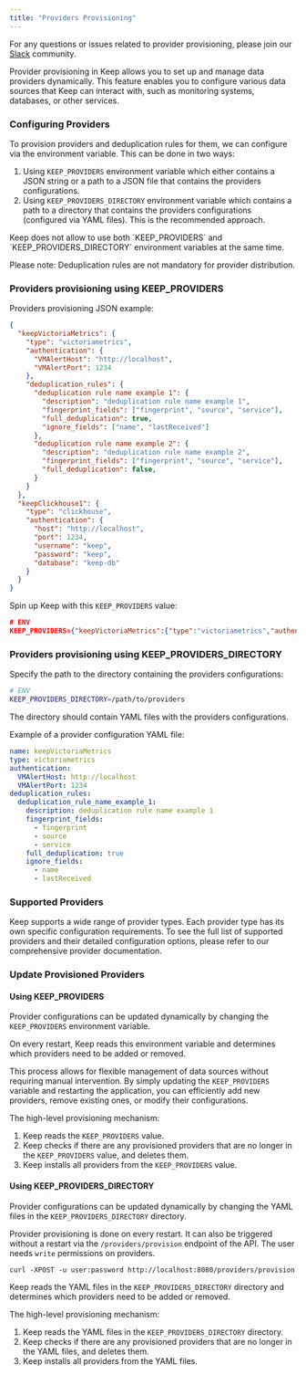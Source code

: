 ```yaml
---
title: "Providers Provisioning"
---
```


<Tip>For any questions or issues related to provider provisioning, please join our [Slack](https://slack.keephq.dev) community.</Tip>

Provider provisioning in Keep allows you to set up and manage data providers dynamically. This feature enables you to configure various data sources that Keep can interact with, such as monitoring systems, databases, or other services.

### Configuring Providers

To provision providers and deduplication rules for them, we can configure via the environment variable. This can be done in two ways:
1. Using `KEEP_PROVIDERS` environment variable which either contains a JSON string or a path to a JSON file that contains the providers configurations.
2. Using `KEEP_PROVIDERS_DIRECTORY` environment variable which contains a path to a directory that contains the providers configurations (configured via YAML files). This is the recommended approach.

<Note>
Keep does not allow to use both `KEEP_PROVIDERS` and `KEEP_PROVIDERS_DIRECTORY` environment variables at the same time.
</Note>

<Tip>Please note: Deduplication rules are not mandatory for provider distribution.</Tip>

### Providers provisioning using KEEP_PROVIDERS

Providers provisioning JSON example:
```json
{
  "keepVictoriaMetrics": {
    "type": "victoriametrics",
    "authentication": {
      "VMAlertHost": "http://localhost",
      "VMAlertPort": 1234
    },
    "deduplication_rules": {
      "deduplication rule name example 1": {
        "description": "deduplication rule name example 1",
        "fingerprint_fields": ["fingerprint", "source", "service"],
        "full_deduplication": true,
        "ignore_fields": ["name", "lastReceived"]
      },
      "deduplication rule name example 2": {
        "description": "deduplication rule name example 2",
        "fingerprint_fields": ["fingerprint", "source", "service"],
        "full_deduplication": false,
      }
    }
  },
  "keepClickhouse1": {
    "type": "clickhouse",
    "authentication": {
      "host": "http://localhost",
      "port": 1234,
      "username": "keep",
      "password": "keep",
      "database": "keep-db"
    }
  }
}
```

Spin up Keep with this `KEEP_PROVIDERS` value:
```json
# ENV
KEEP_PROVIDERS={"keepVictoriaMetrics":{"type":"victoriametrics","authentication":{"VMAlertHost":"http://localhost","VMAlertPort": 1234}},"keepClickhouse1":{"type":"clickhouse","authentication":{"host":"http://localhost","port":"4321","username":"keep","password":"1234","database":"keepdb"}}}
```

### Providers provisioning using KEEP_PROVIDERS_DIRECTORY

Specify the path to the directory containing the providers configurations:

```bash
# ENV
KEEP_PROVIDERS_DIRECTORY=/path/to/providers
```

The directory should contain YAML files with the providers configurations.

Example of a provider configuration YAML file:

```yaml
name: keepVictoriaMetrics
type: victoriametrics
authentication:
  VMAlertHost: http://localhost
  VMAlertPort: 1234
deduplication_rules:
  deduplication_rule_name_example_1:
    description: deduplication rule name example 1
    fingerprint_fields:
      - fingerprint
      - source
      - service
    full_deduplication: true
    ignore_fields:
      - name
      - lastReceived
```

### Supported Providers

Keep supports a wide range of provider types. Each provider type has its own specific configuration requirements.
To see the full list of supported providers and their detailed configuration options, please refer to our comprehensive provider documentation.


### Update Provisioned Providers

#### Using KEEP_PROVIDERS

Provider configurations can be updated dynamically by changing the `KEEP_PROVIDERS` environment variable.

On every restart, Keep reads this environment variable and determines which providers need to be added or removed.

This process allows for flexible management of data sources without requiring manual intervention. By simply updating the `KEEP_PROVIDERS` variable and restarting the application, you can efficiently add new providers, remove existing ones, or modify their configurations.

The high-level provisioning mechanism:
1. Keep reads the `KEEP_PROVIDERS` value.
2. Keep checks if there are any provisioned providers that are no longer in the `KEEP_PROVIDERS` value, and deletes them.
3. Keep installs all providers from the `KEEP_PROVIDERS` value.

#### Using KEEP_PROVIDERS_DIRECTORY

Provider configurations can be updated dynamically by changing the YAML files in the `KEEP_PROVIDERS_DIRECTORY` directory.

Provider provisioning is done on every restart. It can also be triggered without a restart via the `/providers/provision` endpoint of the API. The user needs `write` permissions on providers.

```
curl -XPOST -u user:password http://localhost:8080/providers/provision
```

Keep reads the YAML files in the `KEEP_PROVIDERS_DIRECTORY` directory and determines which providers need to be added or removed.

The high-level provisioning mechanism:
1. Keep reads the YAML files in the `KEEP_PROVIDERS_DIRECTORY` directory.
2. Keep checks if there are any provisioned providers that are no longer in the YAML files, and deletes them.
3. Keep installs all providers from the YAML files.
